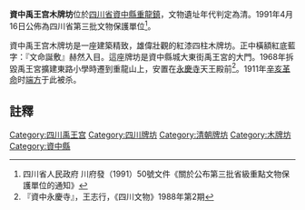 {{msg:四川省文物保護單位
|名稱 = [[永慶寺|永慶寺]]及木牌坊
|編號 = 78
|圖片 = 
|級別 = S3
|分類 = 
|時代 = [[清代|清代]]
|地点 = [[四川省|四川省]][[資中縣|資中縣]][[重龍鎮|重龍鎮]]
|坐標 =
|登錄 = 1991年4月16日
}}
'''資中禹王宫木牌坊'''位於[[四川省|四川省]][[資中縣|資中縣]][[重龍鎮|重龍鎮]]，文物遺址年代判定為清。1991年4月16日公佈為四川省第三批文物保護單位<ref>四川省人民政府 川府發（1991）50號文件《關於公布第三批省級重點文物保護單位的通知》</ref>。

資中禹王宫木牌坊是一座建築精致，雄偉壯觀的紅漆四柱木牌坊。正中橫額紅底藍字：『文命誕敷』赫然入目。這座牌坊是資中縣城大東街禹王宮的大門。1968年拆毀禹王宮擴建東路小學時遷到重龍山上，安置在[[永慶寺|永慶寺]]天王殿前<ref> 『資中永慶寺』，王志行，《四川文物》1988年第2期</ref>。1911年[[辛亥革命|辛亥革命]]时[[端方|端方]]于此被杀。
==註釋==
{{reflist}}
{{文物保護單位小作品}}
{{內江市境內的四川省文物保護單位}}

[[Category:四川禹王宫|Category:四川禹王宫]]
[[Category:四川牌坊|Category:四川牌坊]]
[[Category:清朝牌坊|Category:清朝牌坊]]
[[Category:木牌坊|Category:木牌坊]]
[[Category:資中縣|Category:資中縣]]